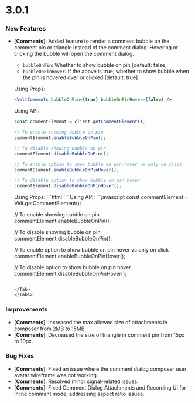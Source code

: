 # 3.0.1

### New Features

- [**Comments**]: Added feature to render a comment bubble on the comment pin or triangle instead of the comment dialog. Hovering or clicking the bubble will open the comment dialog.
  - `bubbleOnPin`: Whether to show bubble on pin [default: false]
  - `bubbleOnPinHover`: If the above is true, whether to show bubble when the pin is hovered over or clicked [default: true]

  <Tabs>
  <Tab title="React / Next.js">
  
  Using Props:
  ```jsx
  <VeltComments bubbleOnPin={true} bubbleOnPinHover={false} />
  ```

  Using API:
  ```javascript
  const commentElement = client.getCommentElement();
  
  // To enable showing bubble on pin
  commentElement.enableBubbleOnPin();
  
  // To disable showing bubble on pin
  commentElement.disableBubbleOnPin();
  
  // To enable option to show bubble on pin hover vs only on click
  commentElement.enableBubbleOnPinHover();

  // To disable option to show bubble on pin hover
  commentElement.disableBubbleOnPinHover();
  ```
  </Tab>
  <Tab title="HTML / Other Frameworks">
  Using Props:
  ```html
  <velt-comments bubble-on-pin="true" bubble-on-pin-hover="false"></velt-comments>
  ```
  Using API:
  ```javascript
  const commentElement = Velt.getCommentElement();
  
  // To enable showing bubble on pin
  commentElement.enableBubbleOnPin();
  
  // To disable showing bubble on pin
  commentElement.disableBubbleOnPin();
  
  // To enable option to show bubble on pin hover vs only on click
  commentElement.enableBubbleOnPinHover();

  // To disable option to show bubble on pin hover
  commentElement.disableBubbleOnPinHover();
  ```
  
  </Tab>
  </Tabs>

### Improvements

- [**Comments**]: Increased the max allowed size of attachments in composer from 2MB to 15MB.
- [**Comments**]: Decreased the size of triangle in comment pin from 15px to 10px.

### Bug Fixes

- [**Comments**]: Fixed an issue where the comment dialog composer user avatar wireframe was not working.
- [**Comments**]: Resolved minor signal-related issues.
- [**Comments**]: Fixed Comment Dialog Attachments and Recording UI for inline comment mode, addressing aspect ratio issues.
